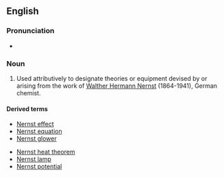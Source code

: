==English==

===Pronunciation===
* {{IPA|/nɜːnst/|lang=en}}

===Noun===
{{en-noun|-}}

# Used attributively to designate theories or equipment devised by or arising from the work of [[w:Walther Nernst|Walther Hermann Nernst]] (1864-1941), German chemist.

====Derived terms====
{{top2}}
* [[Nernst effect]]
* [[Nernst equation]]
* [[Nernst glower]]
{{mid2}}
* [[Nernst heat theorem]]
* [[Nernst lamp]]
* [[Nernst potential]]
{{bottom}}